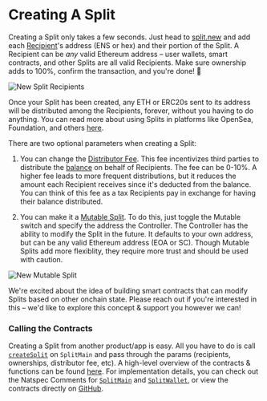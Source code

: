 
# Creating A Split

Creating a Split only takes a few seconds. Just head to 
[split.new](https://split.new) and add each
[Recipient](/core-concepts#recipient)'s address (ENS or hex) and their portion
of the Split. A Recipient can be _any_ valid Ethereum address – user wallets,
smart contracts, and other Splits are all valid Recipients. Make sure ownership
adds to 100%, confirm the transaction, and you're done! 🎉

![New Split Recipients](/new-split-recipients.png)

Once your Split has been created, any ETH or ERC20s sent to its address will be
distributed among the Recipients, forever, without you having to do anything.
You can read more about using Splits in platforms like OpenSea, Foundation, and
others [here](/getstarted/using).

There are two optional parameters when creating a Split:

1. You can change the [Distributor Fee](/core-concepts#distributor-fee). This
   fee incentivizes third parties to distribute the
   [balance](/core-concepts#balance) on behalf of Recipients. The fee can be
   0-10%. A higher fee leads to more frequent distributions, but it reduces the
   amount each Recipient receives since it's deducted from the balance. You can
   think of this fee as a tax Recipients pay in exchange for having their
   balance distributed.

2. You can make it a [Mutable Split](/core-concepts#mutable-split). To do this,
   just toggle the Mutable switch and specify the address the Controller. The
   Controller has the ability to modify the Split in the future. It defaults to
   your own address, but can be any valid Ethereum address (EOA or SC). Though
   Mutable Splits add more flexiblity, they require more trust and should be
   used with caution.

![New Mutable Split](/new-split-mutable.png)

<Callout emoji="👾">
  We're excited about the idea of building smart contracts that can modify
  Splits based on other onchain state. Please reach out if you're interested in
  this – we'd like to explore this concept & support you however we can!
</Callout>

### Calling the Contracts

Creating a Split from another product/app is easy. All you have to do is call
[`createSplit`](/smartcontracts/SplitMain#createsplit) on `SplitMain` and pass
through the params (recipients, ownerships, distributor fee, etc). A high-level
overview of the contracts & functions can be found
[here](/smartcontracts/overview). For implementation details, you can check out
the Natspec Comments for [`SplitMain`](/smartcontracts/SplitMain) and
[`SplitWallet`](/smartcontracts/SplitWallet), or view the contracts directly on
[GitHub](https://github.com/0xSplits/splits-contracts).
